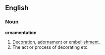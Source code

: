 ==English==
===Noun===
'''ornamentation'''
#[[Decoration]], [[adornament]] or [[embellishment]].
#The act or process of decorating etc.
